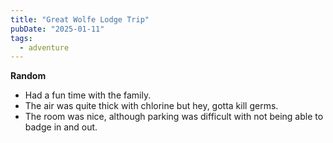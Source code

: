 ```yaml
---
title: "Great Wolfe Lodge Trip"
pubDate: "2025-01-11"
tags:
  - adventure
---
```



<BestImage image={front} width={400} alt="The family drying off" />

**Random**

- Had a fun time with the family.
- The air was quite thick with chlorine but hey, gotta kill germs.
- The room was nice, although parking was difficult with not being able to badge in and out.
